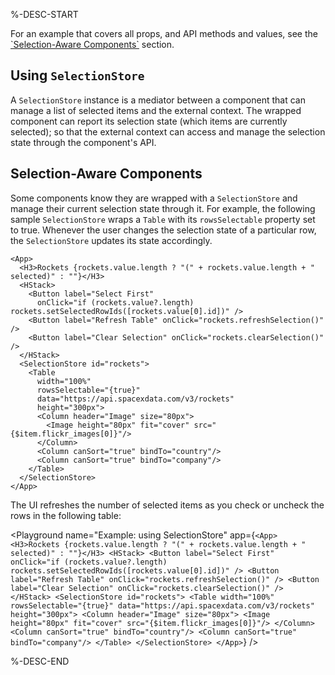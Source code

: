 %-DESC-START

For an example that covers all props, and API methods and values, see the [\`Selection-Aware Components\`](#selection-aware-components) section.

## Using `SelectionStore`

A `SelectionStore` instance is a mediator between a component that can manage a list of selected items and the external context.
The wrapped component can report its selection state (which items are currently selected);
so that the external context can access and manage the selection state through the component's API.

## Selection-Aware Components

Some components know they are wrapped with a `SelectionStore` and manage their current selection state through it.
For example, the following sample `SelectionStore` wraps a `Table` with its `rowsSelectable` property set to true.
Whenever the user changes the selection state of a particular row, the `SelectionStore` updates its state accordingly.

```ueml copy
<App>
  <H3>Rockets {rockets.value.length ? "(" + rockets.value.length + " selected)" : ""}</H3>
  <HStack>
    <Button label="Select First" 
      onClick="if (rockets.value?.length) rockets.setSelectedRowIds([rockets.value[0].id])" />
    <Button label="Refresh Table" onClick="rockets.refreshSelection()" />
    <Button label="Clear Selection" onClick="rockets.clearSelection()" />
  </HStack>
  <SelectionStore id="rockets">
    <Table
      width="100%"
      rowsSelectable="{true}"
      data="https://api.spacexdata.com/v3/rockets"
      height="300px">
      <Column header="Image" size="80px">
        <Image height="80px" fit="cover" src="{$item.flickr_images[0]}"/>
      </Column>
      <Column canSort="true" bindTo="country"/>
      <Column canSort="true" bindTo="company"/>
    </Table>
  </SelectionStore>
</App>
```

The UI refreshes the number of selected items as you check or uncheck the rows in the following table:

<Playground
  name="Example: using SelectionStore"
  app={`
    <App>
      <H3>Rockets {rockets.value.length ? "(" + rockets.value.length + " selected)" : ""}</H3>
      <HStack>
        <Button label="Select First" 
          onClick="if (rockets.value?.length) rockets.setSelectedRowIds([rockets.value[0].id])" />
        <Button label="Refresh Table" onClick="rockets.refreshSelection()" />
        <Button label="Clear Selection" onClick="rockets.clearSelection()" />
      </HStack>
      <SelectionStore id="rockets">
        <Table
          width="100%"
          rowsSelectable="{true}"
          data="https://api.spacexdata.com/v3/rockets"
          height="300px">
          <Column header="Image" size="80px">
            <Image height="80px" fit="cover" src="{$item.flickr_images[0]}"/>
          </Column>
          <Column canSort="true" bindTo="country"/>
          <Column canSort="true" bindTo="company"/>
        </Table>
      </SelectionStore>
    </App>
  `}
/>

%-DESC-END
